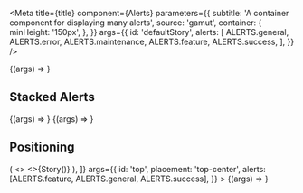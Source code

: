 


<Meta
  title={title}
  component={Alerts}
  parameters={{
    subtitle: 'A container component for displaying many alerts',
    source: 'gamut',
    container: {
      minHeight: '150px',
    },
  }}
  args={{
    id: 'defaultStory',
    alerts: [
      ALERTS.general,
      ALERTS.error,
      ALERTS.maintenance,
      ALERTS.feature,
      ALERTS.success,
    ],
  }}
/>

<Canvas>
  <Story name="Alerts">{(args) => <Alerts {...args} />}</Story>
</Canvas>

<PropsTable story="Alerts" />

## Stacked Alerts

<Canvas isColumn>
  <Story
    name="Stacked"
    args={{
      id: 'stacked',
    }}
  >
    {(args) => <Alerts {...args} />}
  </Story>
  <Story
    name="priority"
    args={{
      id: 'priority',
    }}
  >
    {(args) => <Alerts {...args} />}
  </Story>
</Canvas>

## Positioning

<Canvas>
  <Story
    name="top-center"
    parameters={{
      container: {
        position: 'relative',
        display: 'flex',
        alignItems: 'flex-start',
        justifyContent: 'center',
        minHeight: '300px',
        width: '100%',
        overflow: 'hidden',
        backgroundColor: 'beige',
      },
    }}
    decorators={[
      (Story) => (
        <>
          <Box height="3.75rem" width="100%">
            <GlobalHeader type="pro" />
          </Box>
          <>{Story()}</>
        </>
      ),
    ]}
    args={{
      id: 'top',
      placement: 'top-center',
      alerts: [ALERTS.feature, ALERTS.general, ALERTS.success],
    }}
  >
    {(args) => <Alerts {...args} />}
  </Story>
</Canvas>

